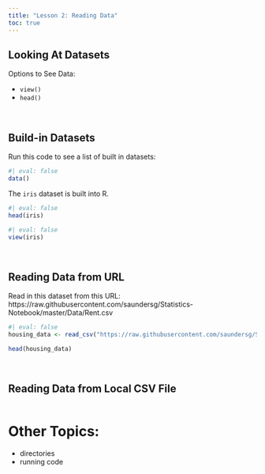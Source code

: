 ```yaml
---
title: "Lesson 2: Reading Data"
toc: true
---
```


## Looking At Datasets

Options to See Data:

- `view()`
- `head()`

<br>

## Build-in Datasets

Run this code to see a list of built in datasets: 
```r
#| eval: false
data()
```

The `iris` dataset is built into R. 

```r
#| eval: false
head(iris)
```
```r
#| eval: false
view(iris)
```
<br>

## Reading Data from URL

Read in this dataset from this URL: https://raw.githubusercontent.com/saundersg/Statistics-Notebook/master/Data/Rent.csv 

```r
#| eval: false
housing_data <- read_csv("https://raw.githubusercontent.com/saundersg/Statistics-Notebook/master/Data/Rent.csv")

head(housing_data)

```
<br> 

## Reading Data from Local CSV File

```r

```



# Other Topics: 

- directories
- running code